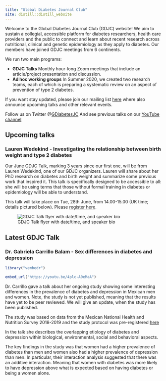 ```yaml
---
title: "Global Diabetes Journal Club"
site: distill::distill_website
---
```


Welcome to the Global Diabetes Journal Club (GDJC) website! We aim to sustain a collegial, accessible platform for diabetes researchers, health care providers and the public to connect and learn about recent research across nutritional, clinical and genetic epidemiology as they apply to diabetes. Our members have joined GDJC meetings from 6 continents. 

We run two main programs:

  - **GDJC Talks** Monthly hour-long Zoom meetings that include an article/project presentation and discussion. 
  - **Ad hoc working groups** In Summer 2020, we created two research teams, each of which is preparing a systematic review on an aspect of prevention of type 2 diabetes. 
  
If you want stay updated, please join our mailing list [here](https://groups.google.com/g/global-diabetes-journal-club) where also announce upcoming talks and other relevant events.

Follow us on Twitter @[GDiabetesJC](https://twitter.com/gdiabetesjc)
And see previous talks on our [YouTube channel](https://www.youtube.com/channel/UCdBbu7haaggcoJqmhEx8cdg)

## Upcoming talks

### Lauren Wedekind - Investigating the relationship between birth weight and type 2 diabetes
Our June GDJC Talk, marking 3 years since our first one, will be from Lauren Wedekind, one of our GDJC organizers. Lauren will share about her PhD research on diabetes and birth weight and summarize some previous work that inspired it. This talk is specifically designed to be accessible to all: she will be using terms that those without formal training in diabetes or epidemiology will be able to understand.

This talk will take place on Tue, 28th June, from 14.00-15.00 (UK time; details pictured below). Please [register here](https://nih.zoomgov.com/meeting/register/vJIsce-rrj0pEwbiIipwoc7N60xVzfcUqD8).

![GDJC Talk flyer with date/time, and speaker bio](https://raw.githubusercontent.com/GDJC/website/images/Wedekind_BwtDiab_28Jun2022.JPG)

## Latest GDJC Talk

### Dr. Gabriela Carrillo Balam - Sex differences in diabetes and depression

```r

library("vembedr")

embed_url("https://youtu.be/4plc-A0eMaA")

```

Dr. Carrillo gave a talk about her ongoing study showing some interesting differences in the prevalence of diabetes and depression in Mexican men and women. Note, the study is not yet published, meaning that the results have yet to be peer reviewed. We will give an update, when the study has been published. 

The study was based on data from the Mexican National Health and Nutrition Survey 2018-2019 and the study protocol was pre-registered [here](https://osf.io/g3bsk)

In the talk she describes the overlapping etiology of diabetes and depression within biological, environmental, social and behavioral aspects. 

The key findings in the study was that women had a higher prevalence of diabetes than men and women also had a higher prevalence of depression than men. In particular, their interaction analysis suggested that there was an additive interaction. Meaning that women with diabetes was more likely to have depression above what is expected based on having diabetes or being a women alone. 
